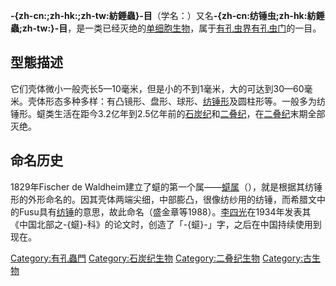 {{NoteTA|zh-cn:䗴;zh-hk:䗴;zh-tw:紡錘蟲}}
{{Automatic taxobox
| fossil_range ={{fossil range|晚石炭纪|二叠纪}}
| image = Fusulinids Topeka Limestone Virgilian Greenwood County KS.jpg
| taxon= Fusulinida
| subdivision_ranks = 总科
| subdivision = 
*[[Archaediscacea|Archaediscacea]]
*[[Colaniellacea|Colaniellacea]]
*[[Earlandiacea|Earlandiacea]]
*[[Endothyracea|Endothyracea]]
*[[Fusulinacea|Fusulinacea]]
*[[Geinitzinacea|Geinitzinacea]]
*[[Moravamminacea|Moravamminacea]]
*[[Nodosinellacea|Nodosinellacea]]
*[[Palaeotextulariacea|Palaeotextulariacea]]
*[[Parathuraminacea|Parathuraminacea]]
*[[Ptychocladiacea|Ptychocladiacea]]
*[[Tetrataxacea|Tetrataxacea]]
*[[Tournayellacea|Tournayellacea]]  
}}

'''-{zh-cn:{{Ruby-py|䗴|tíng}};zh-hk:{{Ruby-py|䗴|tíng}};zh-tw:紡錘蟲}-目'''（学名：{{lang|la|Fusulinida}}）又名'''-{zh-cn:纺锤虫;zh-hk:紡錘蟲;zh-tw:{{Ruby-zy|䗴|ㄊㄧㄥˊ}}}-目'''，是一类已经灭绝的[[单细胞生物|单细胞生物]]，属于[[有孔虫界|有孔虫界]][[有孔虫门|有孔虫门]]的一目。

==型態描述==
它们壳体微小一般壳长5—10毫米，但是小的不到1毫米，大的可达到30—60毫米。壳体形态多种多样：有凸镜形、盘形、球形、[[纺锤形|纺锤形]]及圆柱形等。一般多为纺锤形。䗴类生活在距今3.2亿年到2.5亿年前的[[石炭纪|石炭纪]]和[[二叠纪|二叠纪]]，在[[二叠纪|二叠纪]]末期全部灭绝。

== 命名历史 ==
1829年Fischer de Waldheim建立了䗴的第一个属——[[䗴属|䗴属]]（{{lang|la|''Fusulina''}}），就是根据其纺锤形的外形命名的。因其壳体两端尖细，中部膨凸，很像纺纱用的纺锤，而希腊文中的Fusu具有[[纺锤|纺锤]]的意思，故此命名（盛金章等1988）。[[李四光|李四光]]在1934年发表其《中国北部之-{䗴}-科》的论文时，创造了「-{䗴}-」字，之后在中国持续使用到现在。

{{Authority control}}
{{Taxonbar|from=Q134577}}
[[Category:有孔蟲門|Category:有孔蟲門]]
{{古生物小作品}}
[[Category:石炭纪生物|Category:石炭纪生物]]
[[Category:二叠纪生物|Category:二叠纪生物]]
[[Category:古生物|Category:古生物]]